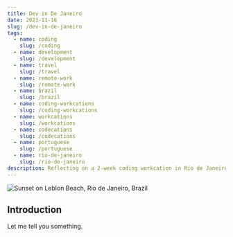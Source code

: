 ```yaml
---
title: Dev in De Janeiro
date: 2023-11-16
slug: /dev-in-de-janeiro
tags:
  - name: coding
    slug: /coding
  - name: development
    slug: /development
  - name: travel
    slug: /travel
  - name: remote-work
    slug: /remote-work
  - name: brazil
    slug: /brazil
  - name: coding-workcations
    slug: /coding-workcations
  - name: workcations
    slug: /workcations
  - name: codecations
    slug: /codecations
  - name: portuguese
    slug: /portuguese
  - name: rio-de-janeiro
    slug: /rio-de-janeiro
description: Reflecting on a 2-week coding workcation in Rio de Janeiro, Brazil. Advice for remote working American developers and engineers considering a similar trip. Quick word on the beautiful people of Brazil.
---
```



![Sunset on Leblon Beach, Rio de Janeiro, Brazil](./leblon-sunset-chopped-2-2000w.png)




## Introduction
Let me tell you something. 
